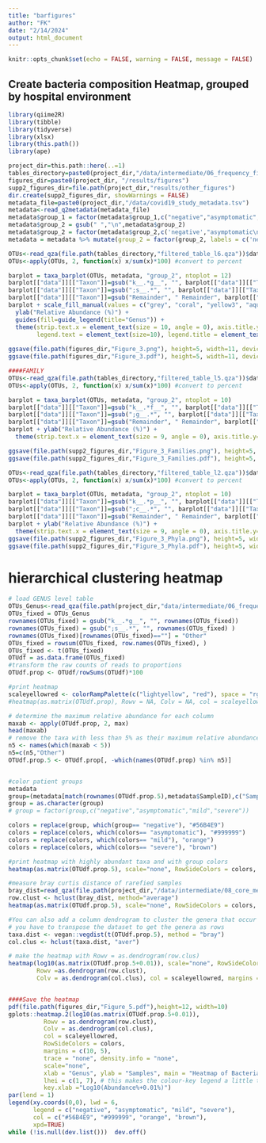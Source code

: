 ```yaml
---
title: "barfigures"
author: "FK"
date: "2/14/2024"
output: html_document
---
```


```r
knitr::opts_chunk$set(echo = FALSE, warning = FALSE, message = FALSE)
```

## Create bacteria composition Heatmap, grouped by hospital environment
```r
library(qiime2R)
library(tibble)
library(tidyverse)
library(xlsx)
library(this.path())
library(ape)

project_dir=this.path::here(..=1)
tables_directory=paste0(project_dir,"/data/intermediate/06_frequency_filtering")
figures_dir=paste0(project_dir, "/results/figures")
supp2_figures_dir=file.path(project_dir,"results/other_figures")
dir.create(supp2_figures_dir, showWarnings = FALSE)
metadata_file=paste0(project_dir,"/data/covid19_study_metadata.tsv")
metadata<-read_q2metadata(metadata_file)
metadata$group_1 = factor(metadata$group_1,c("negative","asymptomatic","mild","severe"))  #, labels = c("NE","AS","MI","SE")
metadata$group_2 = gsub(" ","\n",metadata$group_2)
metadata$group_2 = factor(metadata$group_2,c('negative',"asymptomatic\nrecovery\nphase","asymptomatic\nearly\nphase",'mild','severe'), levels=c('negative',"asymptomatic\nrecovery\nphase","asymptomatic\nearly\nphase",'mild','severe'))
metadata = metadata %>% mutate(group_2 = factor(group_2, labels = c('negative',"asympt.\nrecovery\nphase","asympt.\nearly\nphase",'mild','severe')))

```
```r
OTUs<-read_qza(file.path(tables_directory,"filtered_table_l6.qza"))$data
OTUs<-apply(OTUs, 2, function(x) x/sum(x)*100) #convert to percent

barplot = taxa_barplot(OTUs, metadata, "group_2", ntoplot = 12)
barplot[["data"]][["Taxon"]]=gsub("k__.*g__", "", barplot[["data"]][["Taxon"]])
barplot[["data"]][["Taxon"]]=gsub(";s__.*", "", barplot[["data"]][["Taxon"]])
barplot[["data"]][["Taxon"]]=gsub("Remainder", " Remainder", barplot[["data"]][["Taxon"]])
barplot + scale_fill_manual(values = c("grey", "coral", "yellow3", "aquamarine", "#49b3a6","chartreuse1","pink", "olivedrab", "darkorchid", "gold", "firebrick", "steelblue2", "blue4"), name = "") +
  ylab("Relative Abundance (%)") +
  guides(fill=guide_legend(title="Genus")) +
  theme(strip.text.x = element_text(size = 10, angle = 0), axis.title.y=element_text(size = 11), 
        legend.text = element_text(size=10), legend.title = element_text(size=10))
  
ggsave(file.path(figures_dir,"Figure_3.png"), height=5, width=11, device="png")
ggsave(file.path(figures_dir,"Figure_3.pdf"), height=5, width=11, device="pdf")

```

```r
####FAMILY
OTUs<-read_qza(file.path(tables_directory,"filtered_table_l5.qza"))$data
OTUs<-apply(OTUs, 2, function(x) x/sum(x)*100) #convert to percent

barplot = taxa_barplot(OTUs, metadata, "group_2", ntoplot = 10)
barplot[["data"]][["Taxon"]]=gsub("k__.*f__", "", barplot[["data"]][["Taxon"]])
barplot[["data"]][["Taxon"]]=gsub(";g__.*", "", barplot[["data"]][["Taxon"]])
barplot[["data"]][["Taxon"]]=gsub("Remainder", " Remainder", barplot[["data"]][["Taxon"]])
barplot + ylab("Relative Abundance (%)") +
  theme(strip.text.x = element_text(size = 9, angle = 0), axis.title.y=element_text(size = 11), legend.text = element_text(size=9)) 

ggsave(file.path(supp2_figures_dir,"Figure_3_Families.png"), height=5, width=11, device="png")
ggsave(file.path(supp2_figures_dir,"Figure_3_Families.pdf"), height=5, width=11, device="pdf")

```

```r
OTUs<-read_qza(file.path(tables_directory,"filtered_table_l2.qza"))$data
OTUs<-apply(OTUs, 2, function(x) x/sum(x)*100) #convert to percent

barplot = taxa_barplot(OTUs, metadata, "group_2", ntoplot = 10)
barplot[["data"]][["Taxon"]]=gsub("k__.*p__", "", barplot[["data"]][["Taxon"]])
barplot[["data"]][["Taxon"]]=gsub(";c__.*", "", barplot[["data"]][["Taxon"]])
barplot[["data"]][["Taxon"]]=gsub("Remainder", " Remainder", barplot[["data"]][["Taxon"]])
barplot + ylab("Relative Abundance (%)") +
  theme(strip.text.x = element_text(size = 9, angle = 0), axis.title.y=element_text(size = 11), legend.text = element_text(size=9)) 
ggsave(file.path(supp2_figures_dir,"Figure_3_Phyla.png"), height=5, width=11, device="png")
ggsave(file.path(supp2_figures_dir,"Figure_3_Phyla.pdf"), height=5, width=11, device="pdf")

```
# hierarchical clustering heatmap
```r
# load GENUS level table
OTUs_Genus<-read_qza(file.path(project_dir,"data/intermediate/06_frequency_filtering/filtered_table_l6.qza"))$data
OTUs_fixed = OTUs_Genus
rownames(OTUs_fixed) = gsub("k__.*g__", "", rownames(OTUs_fixed))
rownames(OTUs_fixed) = gsub(";s__.*", "", rownames(OTUs_fixed) )
rownames(OTUs_fixed)[rownames(OTUs_fixed)==""] = "Other"
OTUs_fixed = rowsum(OTUs_fixed, row.names(OTUs_fixed), )
OTUs_fixed <- t(OTUs_fixed)
OTUdf = as.data.frame(OTUs_fixed)
#transform the raw counts of reads to proportions
OTUdf.prop <- OTUdf/rowSums(OTUdf)*100

#print heatmap
scaleyellowred <- colorRampPalette(c("lightyellow", "red"), space = "rgb")(100)
#heatmap(as.matrix(OTUdf.prop), Rowv = NA, Colv = NA, col = scaleyellowred, cexRow= 0.5, cexCol = 0.2)
```
```r
# determine the maximum relative abundance for each column
maxab <- apply(OTUdf.prop, 2, max)
head(maxab)
# remove the taxa with less than 5% as their maximum relative abundance
n5 <- names(which(maxab < 5))
n5=c(n5,"Other")
OTUdf.prop.5 <- OTUdf.prop[, -which(names(OTUdf.prop) %in% n5)]


#color patient groups
metadata
group=(metadata[match(rownames(OTUdf.prop.5),metadata$SampleID),c("SampleID","group_1")])$group_1 # %>% filter(!(SampleID %in% c("SE-15",  "NE-27","SE-04","SE-08"))))
group = as.character(group)
# group = factor(group,c("negative","asymptomatic","mild","severe"))

colors = replace(group, which(group== "negative"), "#56B4E9")
colors = replace(colors, which(colors== "asymptomatic"), "#999999")
colors = replace(colors, which(colors== "mild"), "orange")
colors = replace(colors, which(colors== "severe"), "brown")

#print heatmap with highly abundant taxa and with group colors
heatmap(as.matrix(OTUdf.prop.5), scale="none", RowSideColors = colors, Rowv = NA, Colv = NA, col = scaleyellowred, margins = c(10, 2))

#measure bray curtis distance of rarefied samples
bray_dist=read_qza(file.path(project_dir,"/data/intermediate/08_core_metrics/core_metrics_phylogenetic/bray_curtis_distance_matrix.qza"))$data
row.clust <- hclust(bray_dist, method="average")
heatmap(as.matrix(OTUdf.prop.5), scale="none", RowSideColors = colors, Rowv =as.dendrogram(row.clust), Colv = NA, col = scaleyellowred, margins = c(10, 2))

```
```r
#You can also add a column dendrogram to cluster the genera that occur more often together. Note that this one must be done on the same dataset that is used in the Heatmap (i.e. reduced number of genera).
# you have to transpose the dataset to get the genera as rows
taxa.dist <- vegan::vegdist(t(OTUdf.prop.5), method = "bray")
col.clus <- hclust(taxa.dist, "aver")

# make the heatmap with Rowv = as.dendrogram(row.clus)
heatmap(log10(as.matrix(OTUdf.prop.5+0.01)), scale="none", RowSideColors = colors, 
        Rowv =as.dendrogram(row.clust), 
        Colv = as.dendrogram(col.clus), col = scaleyellowred, margins = c(10, 2))


####Save the heatmap
pdf(file.path(figures_dir,"Figure_5.pdf"),height=12, width=10)
gplots::heatmap.2(log10(as.matrix(OTUdf.prop.5+0.01)),
          Rowv = as.dendrogram(row.clust), 
          Colv = as.dendrogram(col.clus), 
          col = scaleyellowred, 
          RowSideColors = colors, 
          margins = c(10, 5), 
          trace = "none", density.info = "none",
          scale="none",
          xlab = "Genus", ylab = "Samples", main = "Heatmap of Bacterial Relative Abundance", 
          lhei = c(1, 7), # this makes the colour-key legend a little thinner
          key.xlab ="Log10(Abundance%+0.01%)") 
par(lend = 1)
legend(xy.coords(0,0), lwd = 6,
       legend = c("negative", "asymptomatic", "mild", "severe"),
       col = c("#56B4E9", "#999999", "orange", "brown"),
       xpd=TRUE)
while (!is.null(dev.list()))  dev.off()



```